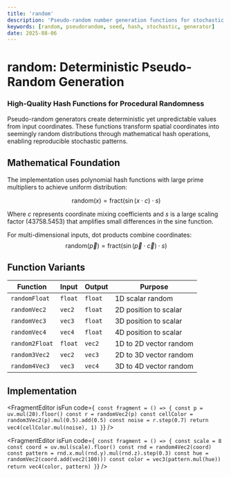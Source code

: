 ```yaml
---
title: 'random'
description: 'Pseudo-random number generation functions for stochastic pattern creation and noise seeding'
keywords: [random, pseudorandom, seed, hash, stochastic, generator]
date: 2025-08-06
---
```



# random: Deterministic Pseudo-Random Generation

### High-Quality Hash Functions for Procedural Randomness

Pseudo-random generators create deterministic yet unpredictable values from input coordinates. These functions transform spatial coordinates into seemingly random distributions through mathematical hash operations, enabling reproducible stochastic patterns.

## Mathematical Foundation

The implementation uses polynomial hash functions with large prime multipliers to achieve uniform distribution:

$$
\text{random}(x) = \text{fract}(\sin(x \cdot c) \cdot s)
$$

Where $c$ represents coordinate mixing coefficients and $s$ is a large scaling factor (43758.5453) that amplifies small differences in the sine function.

For multi-dimensional inputs, dot products combine coordinates:
$$
\text{random}(\vec{p}) = \text{fract}(\sin(\vec{p} \cdot \vec{c}) \cdot s)
$$

## Function Variants

| Function | Input | Output | Purpose |
|----------|-------|--------|---------|
| `randomFloat` | `float` | `float` | 1D scalar random |
| `randomVec2` | `vec2` | `float` | 2D position to scalar |
| `randomVec3` | `vec3` | `float` | 3D position to scalar |
| `randomVec4` | `vec4` | `float` | 4D position to scalar |
| `random2Float` | `float` | `vec2` | 1D to 2D vector random |
| `random3Vec2` | `vec2` | `vec3` | 2D to 3D vector random |
| `random4Vec3` | `vec3` | `vec4` | 3D to 4D vector random |

## Implementation

<FragmentEditor
  isFun
  code={`
const fragment = () => {
  const p = uv.mul(20).floor()
  const r = randomVec2(p)
  const cellColor = random3Vec2(p).mul(0.5).add(0.5)
  const noise = r.step(0.7)
  return vec4(cellColor.mul(noise), 1)
}`}
/>

<FragmentEditor
  isFun
  code={`
const fragment = () => {
  const scale = 8
  const coord = uv.mul(scale).floor()
  const rnd = random4Vec2(coord)
  const pattern = rnd.x.mul(rnd.y).mul(rnd.z).step(0.3)
  const hue = randomVec2(coord.add(vec2(100)))
  const color = vec3(pattern.mul(hue))
  return vec4(color, pattern)
}`}
/>
